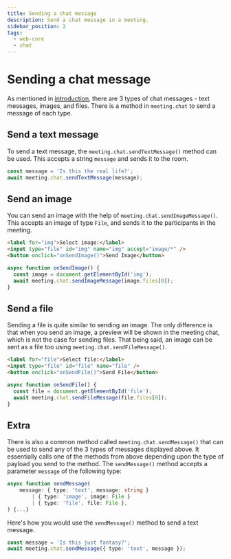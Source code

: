 ```yaml
---
title: Sending a chat message
description: Send a chat message in a meeting.
sidebar_position: 2
tags:
  - web-core
  - chat
---
```


# Sending a chat message

As mentioned in [introduction](./introduction), there are 3 types of chat
messages - text messages, images, and files. There is a method in `meeting.chat`
to send a message of each type.

## Send a text message

To send a text message, the `meeting.chat.sendTextMessage()` method can be used.
This accepts a string `message` and sends it to the room.

```ts
const message = 'Is this the real life?';
await meeting.chat.sendTextMessage(message);
```

## Send an image

You can send an image with the help of `meeting.chat.sendImageMessage()`. This
accepts an image of type `File`, and sends it to the participants in the
meeting.

```html
<label for="img">Select image:</label>
<input type="file" id="img" name="img" accept="image/*" />
<button onclick="onSendImage()">Send Image</button>
```

```ts
async function onSendImage() {
  const image = document.getElementById('img');
  await meeting.chat.sendImageMessage(image.files[0]);
}
```

## Send a file

Sending a file is quite similar to sending an image. The only difference is that
when you send an image, a preview will be shown in the meeting chat, which is
not the case for sending files. That being said, an image can be sent as a file
too using `meeting.chat.sendFileMessage()`.

```html
<label for="file">Select file:</label>
<input type="file" id="file" name="file" />
<button onclick="onSendFile()">Send File</button>
```

```ts
async function onSendFile() {
  const file = document.getElementById('file');
  await meeting.chat.sendFileMessage(file.files[0]);
}
```

## Extra

There is also a common method called `meeting.chat.sendMessage()` that can be
used to send any of the 3 types of messages displayed above. It essentially
calls one of the methods from above depending upon the type of payload you send
to the method. The `sendMessage()` method accepts a parameter `message` of the
following type:

```ts
async function sendMessage(
    message: { type: 'text', message: string }
        | { type: 'image', image: File }
        | { type: 'file', file: File },
) {...}
```

Here's how you would use the `sendMessage()` method to send a text message.

```ts
const message = 'Is this just fantasy?';
await meeting.chat.sendMessage({ type: 'text', message });
```

<head>
  <title>React Web Core Sending a chat message</title>
</head>
